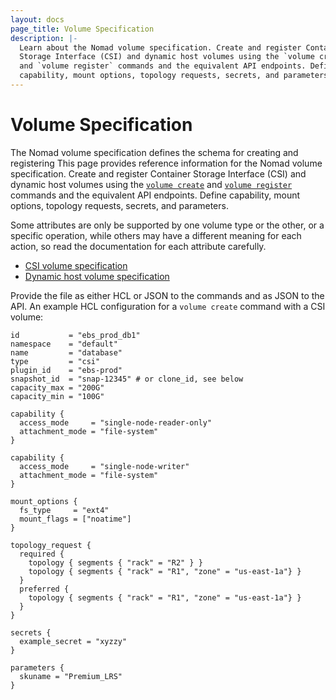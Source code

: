 ```yaml
---
layout: docs
page_title: Volume Specification
description: |-
  Learn about the Nomad volume specification. Create and register Container
  Storage Interface (CSI) and dynamic host volumes using the `volume create`
  and `volume register` commands and the equivalent API endpoints. Define
  capability, mount options, topology requests, secrets, and parameters.
---
```


# Volume Specification

The Nomad volume specification defines the schema for creating and registering
This page provides reference information for the Nomad volume
specification. Create and register Container Storage Interface (CSI) and dynamic
host volumes using the [`volume create`][] and [`volume register`][] commands
and the equivalent API endpoints. Define capability, mount options, topology
requests, secrets, and parameters.

Some attributes are only be supported by one volume type or the other, or a
specific operation, while others may have a different meaning for each action,
so read the documentation for each attribute carefully.

* [CSI volume specification][csi_spec]
* [Dynamic host volume specification][dhv_spec]

Provide the file as either HCL or JSON to the commands and as JSON to
the API. An example HCL configuration for a `volume create` command with a CSI
volume:

```hcl
id           = "ebs_prod_db1"
namespace    = "default"
name         = "database"
type         = "csi"
plugin_id    = "ebs-prod"
snapshot_id  = "snap-12345" # or clone_id, see below
capacity_max = "200G"
capacity_min = "100G"

capability {
  access_mode     = "single-node-reader-only"
  attachment_mode = "file-system"
}

capability {
  access_mode     = "single-node-writer"
  attachment_mode = "file-system"
}

mount_options {
  fs_type     = "ext4"
  mount_flags = ["noatime"]
}

topology_request {
  required {
    topology { segments { "rack" = "R2" } }
    topology { segments { "rack" = "R1", "zone" = "us-east-1a"} }
  }
  preferred {
    topology { segments { "rack" = "R1", "zone" = "us-east-1a"} }
  }
}

secrets {
  example_secret = "xyzzy"
}

parameters {
  skuname = "Premium_LRS"
}
```

[`volume create`]: /nomad/docs/commands/volume/create
[`volume register`]: /nomad/docs/commands/volume/register
[csi_spec]: /nomad/docs/other-specifications/volume/csi
[dhv_spec]: /nomad/docs/other-specifications/volume/host
